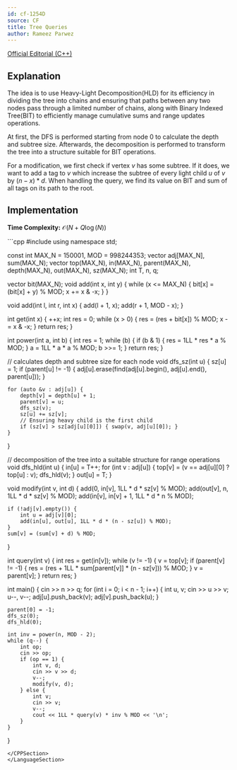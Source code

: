 ```yaml
---
id: cf-1254D
source: CF
title: Tree Queries
author: Rameez Parwez
---
```


[Official Editorial (C++)](https://codeforces.com/blog/entry/71594)

## Explanation

The idea is to use Heavy-Light Decomposition(HLD) for its efficiency in dividing the tree into chains and ensuring that paths between any two nodes pass through a limited number of chains, along with Binary Indexed Tree(BIT) to efficiently manage cumulative sums and range updates operations.

At first, the DFS is performed starting from node $0$ to calculate the depth and subtree size. Afterwards, the decomposition is performed to transform the tree into a structure suitable for BIT operations.

For a modification, we first check if vertex $v$ has some subtree. If it does, we want to add a tag to $v$ which increase the subtree of every light child $u$ of $v$ by $(n - x) * d$. When handling the query, we find its value on BIT and sum of all tags on its path to the root.

## Implementation

**Time Complexity:** $\mathcal{O} (N + Q \log(N))$

<LanguageSection>
<CPPSection>
```cpp
#include <bits/stdc++.h>
using namespace std;

const int MAX_N = 150001, MOD = 998244353;
vector<int> adj[MAX_N], sum(MAX_N);
vector<int> top(MAX_N), in(MAX_N), parent(MAX_N), depth(MAX_N), out(MAX_N),
    sz(MAX_N);
int T, n, q;

vector<int> bit(MAX_N);
void add(int x, int y) {
	while (x <= MAX_N) {
		bit[x] = (bit[x] + y) % MOD;
		x += x & -x;
	}
}

void add(int l, int r, int x) {
	add(l + 1, x);
	add(r + 1, MOD - x);
}

int get(int x) {
	++x;
	int res = 0;
	while (x > 0) {
		res = (res + bit[x]) % MOD;
		x -= x & -x;
	}
	return res;
}

int power(int a, int b) {
	int res = 1;
	while (b) {
		if (b & 1) { res = 1LL * res * a % MOD; }
		a = 1LL * a * a % MOD;
		b >>= 1;
	}
	return res;
}

// calculates depth and subtree size for each node
void dfs_sz(int u) {
	sz[u] = 1;
	if (parent[u] != -1) {
		adj[u].erase(find(adj[u].begin(), adj[u].end(), parent[u]));
	}

	for (auto &v : adj[u]) {
		depth[v] = depth[u] + 1;
		parent[v] = u;
		dfs_sz(v);
		sz[u] += sz[v];
		// Ensuring heavy child is the first child
		if (sz[v] > sz[adj[u][0]]) { swap(v, adj[u][0]); }
	}
}

// decomposition of the tree into a suitable structure for range operations
void dfs_hld(int u) {
	in[u] = T++;
	for (int v : adj[u]) {
		top[v] = (v == adj[u][0] ? top[u] : v);
		dfs_hld(v);
	}
	out[u] = T;
}

void modify(int v, int d) {
	add(0, in[v], 1LL * d * sz[v] % MOD);
	add(out[v], n, 1LL * d * sz[v] % MOD);
	add(in[v], in[v] + 1, 1LL * d * n % MOD);

	if (!adj[v].empty()) {
		int u = adj[v][0];
		add(in[u], out[u], 1LL * d * (n - sz[u]) % MOD);
	}
	sum[v] = (sum[v] + d) % MOD;
}

int query(int v) {
	int res = get(in[v]);
	while (v != -1) {
		v = top[v];
		if (parent[v] != -1) {
			res = (res + 1LL * sum[parent[v]] * (n - sz[v])) % MOD;
		}
		v = parent[v];
	}
	return res;
}

int main() {
	cin >> n >> q;
	for (int i = 0; i < n - 1; i++) {
		int u, v;
		cin >> u >> v;
		u--, v--;
		adj[u].push_back(v);
		adj[v].push_back(u);
	}

	parent[0] = -1;
	dfs_sz(0);
	dfs_hld(0);

	int inv = power(n, MOD - 2);
	while (q--) {
		int op;
		cin >> op;
		if (op == 1) {
			int v, d;
			cin >> v >> d;
			v--;
			modify(v, d);
		} else {
			int v;
			cin >> v;
			v--;
			cout << 1LL * query(v) * inv % MOD << '\n';
		}
	}
}
```
</CPPSection>
</LanguageSection>
